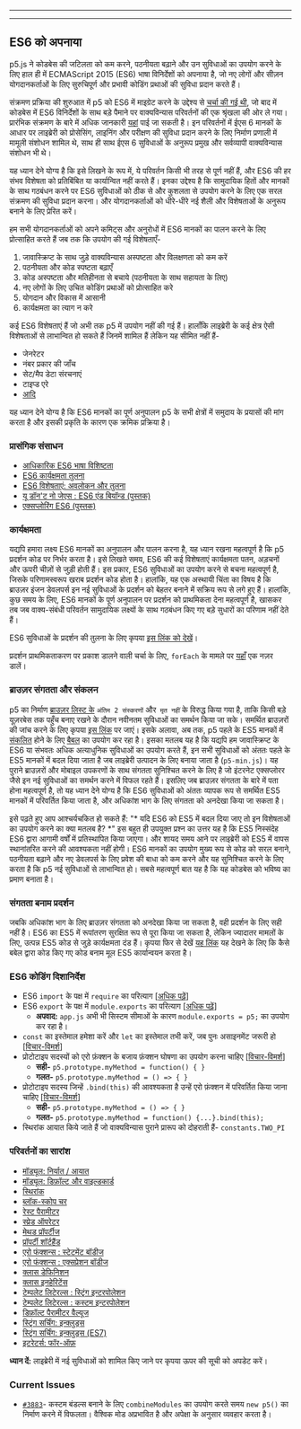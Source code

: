 
---

---
## ES6 को अपनाया
p5.js ने कोडबेस की जटिलता को कम करने, पठनीयता बढ़ाने और उन सुविधाओं का उपयोग करने के लिए हाल ही में ECMAScript 2015 (ES6) भाषा विनिर्देशों को अपनाया है, जो नए लोगों और सीज़न योगदानकर्ताओं के लिए सुरुचिपूर्ण और प्रभावी कोडिंग प्रथाओं की सुविधा प्रदान करते हैं।

संक्रमण प्रक्रिया की शुरुआत में p5 को ES6 में माइग्रेट करने के उद्देश्य से [चर्चा की गई थी](https://github.com/processing/p5.js/issues/3758), जो बाद में कोडबेस में ES6 विनिर्देशों के साथ बड़े पैमाने पर वाक्यविन्यास परिवर्तनों की एक श्रृंखला की ओर ले गया। प्रारंभिक संक्रमण के बारे में अधिक जानकारी [यहां](https://github.com/processing/p5.js/pull/3874) पाई जा सकती है। इन परिवर्तनों में ईएस 6 मानकों के आधार पर लाइब्रेरी को प्रोसेसिंग, लाइनिंग और परीक्षण की सुविधा प्रदान करने के लिए निर्माण प्रणाली में मामूली संशोधन शामिल थे, साथ ही साथ ईएस 6 सुविधाओं के अनुरूप प्रमुख और सर्वव्यापी वाक्यविन्यास संशोधन भी थे।

यह ध्यान देने योग्य है कि इसे लिखने के रूप में, ये परिवर्तन किसी भी तरह से पूर्ण नहीं हैं, और ES6 की हर संभव विशेषता को प्रतिबिंबित या कार्यान्वित नहीं करते हैं। इनका उद्देश्य है कि सामुदायिक हितों और मानकों के साथ गठबंधन करने पर ES6 सुविधाओं को ठीक से और कुशलता से उपयोग करने के लिए एक सरल संक्रमण की सुविधा प्रदान करना। और योगदानकर्ताओं को धीरे-धीरे नई शैली और विशेषताओं के अनुरूप बनाने के लिए प्रेरित करें।

हम सभी योगदानकर्ताओं को अपने कमिट्स और अनुरोधों में ES6 मानकों का पालन करने के लिए प्रोत्साहित करते हैं जब तक कि उपयोग की गई विशेषताएँ-
1. जावास्क्रिप्ट के साथ जुड़े वाक्यविन्यास अस्पष्टता और विलक्षणता को कम करें
2. पठनीयता और कोड स्पष्टता बढ़ाएँ
3. कोड अस्पष्टता और मतिहीनता से बचाये (पठनीयता के साथ सहायता के लिए)
4. नए लोगों के लिए उचित कोडिंग प्रथाओं को प्रोत्साहित करे
5. योगदान और विकास में आसानी
6. कार्यक्षमता का त्याग न करे

कई ES6 विशेषताएं हैं जो अभी तक p5 में उपयोग नहीं की गई हैं। हालाँकि लाइब्रेरी के कई क्षेत्र ऐसी विशेषताओं से लाभान्वित हो सकते हैं जिनमें शामिल हैं लेकिन यह सीमित नहीं हैं-
- जेनरेटर
- नंबर प्रकार की जाँच
- सेट/मैप डेटा संरचनाएं
- टाइप्ड एरे
- [आदि](http://es6-features.org/)

यह ध्यान देने योग्य है कि ES6 मानकों का पूर्ण अनुपालन p5 के सभी क्षेत्रों में समुदाय के प्रयासों की मांग करता है और इसकी प्रकृति के कारण एक क्रमिक प्रक्रिया है।

### प्रासंगिक संसाधन
- [आधिकारिक ES6 भाषा विशिष्टता](https://www.ecma-international.org/ecma-262/6.0/)
- [ES6 कार्यक्षमता तुलना](http://incaseofstairs.com/six-speed/)
- [ES6 विशेषताएं: अवलोकन और तुलना](http://es6-features.org/)
- [यू डॉन'ट नो जेएस : ES6 एंड बियॉन्ड  (पुस्तक)](https://github.com/getify/You-Dont-Know-JS/tree/main/es6%20%26%20beyond)
- [एक्सप्लोरिंग ES6 (पुस्तक)](https://exploringjs.com/es6/)

### कार्यक्षमता
यद्यपि हमारा लक्ष्य ES6 मानकों का अनुपालन और पालन करना है, यह ध्यान रखना महत्वपूर्ण है कि p5 प्रदर्शन कोड पर निर्भर करता है। इसे लिखते समय, ES6 की कई विशेषताएं कार्यक्षमता पतन, अड़चनों और ऊपरी चीज़ों से जुड़ी होती हैं। इस प्रकार, ES6 सुविधाओं का उपयोग करने से बचना महत्वपूर्ण है, जिसके परिणामस्वरूप खराब प्रदर्शन कोड होता है। हालांकि, यह एक अस्थायी चिंता का विषय है कि ब्राउज़र इंजन डेवलपर्स इन नई सुविधाओं के प्रदर्शन को बेहतर बनाने में सक्रिय रूप से लगे हुए हैं। हालांकि, कुछ समय के लिए, ES6 मानकों के पूर्ण अनुपालन पर प्रदर्शन को प्राथमिकता देना महत्वपूर्ण है, खासकर तब जब वाक्य-संबंधी परिवर्तन सामुदायिक लक्ष्यों के साथ गठबंधन किए गए बड़े सुधारों का परिणाम नहीं देते हैं। 

ES6 सुविधाओं के प्रदर्शन की तुलना के लिए कृपया [इस लिंक को देखें](http://incaseofstairs.com/six-speed/)।

प्रदर्शन प्राथमिकताकरण पर प्रकाश डालने वाली चर्चा के लिए, `forEach` के मामले पर [यहाँ](https://github.com/processing/p5.js/issues/3758#issuecomment-507922753) एक नज़र डालें।


### ब्राउज़र संगतता और संकलन

p5 का निर्माण [ब्राउज़र लिस्ट के](https://github.com/browserslist/browserslist) `अंतिम 2 संस्करणों` और` मृत नहीं` के विरुद्ध किया गया है, ताकि किसी बड़े यूज़रबेस तक पहुँच बनाए रखने के दौरान नवीनतम सुविधाओं का समर्थन किया जा सके। समर्थित ब्राउज़रों की जांच करने के लिए कृपया [इस लिंक](https://browserl.ist/?q=last+2+versions) पर जाएं। इसके अलावा, अब तक, p5 पहले के ES5 मानकों में [संकलित](https://en.wikipedia.org/wiki/Source-to-source_compiler) होने के लिए [बैबल](https://babeljs.io/) का उपयोग कर रहा है। इसका मतलब यह है कि यद्यपि हम जावास्क्रिप्ट के ES6 या संभवतः अधिक अत्याधुनिक सुविधाओं का उपयोग करते हैं, इन सभी सुविधाओं को अंततः पहले के ES5 मानकों में बदल दिया जाता है जब लाइब्रेरी उत्पादन के लिए बनाया जाता है (`p5-min.js`)। यह पुराने ब्राउज़रों और मोबाइल उपकरणों के साथ संगतता सुनिश्चित करने के लिए है जो इंटरनेट एक्सप्लोरर जैसे इन नई सुविधाओं का समर्थन करने में विफल रहते हैं। इसलिए जब ब्राउज़र संगतता के बारे में पता होना महत्वपूर्ण है, तो यह ध्यान देने योग्य है कि ES6 सुविधाओं को अंततः व्यापक रूप से समर्थित ES5 मानकों में परिवर्तित किया जाता है, और अधिकांश भाग के लिए संगतता को अनदेखा किया जा सकता है। 

इसे पढ़ते हुए आप आश्चर्यचकित हो सकते हैं: "* यदि ES6 को ES5 में बदल दिया जाए तो इन विशेषताओं का उपयोग करने का क्या मतलब है? *" इस बहुत ही उपयुक्त प्रश्न का उत्तर यह है कि ES5 निस्संदेह ES6 द्वारा आगामी वर्षों में प्रतिस्थापित किया जाएगा। और शायद समय आने पर लाइब्रेरी को ES5 में वापस स्थानांतरित करने की आवश्यकता नहीं होगी। ES6 मानकों का उपयोग मुख्य रूप से कोड को सरल बनाने, पठनीयता बढ़ाने और नए डेवलपर्स के लिए प्रवेश की बाधा को कम करने और यह सुनिश्चित करने के लिए करता है कि p5 नई सुविधाओं से लाभान्वित हो। सबसे महत्वपूर्ण बात यह है कि यह कोडबेस को भविष्य का प्रमाण बनाता है।

### संगतता बनाम प्रदर्शन

जबकि अधिकांश भाग के लिए ब्राउज़र संगतता को अनदेखा किया जा सकता है, वही प्रदर्शन के लिए सही नहीं है। ES6 का ES5 में रूपांतरण सुरक्षित रूप से पूरा किया जा सकता है, लेकिन ज्यादातर मामलों के लिए, उत्पन्न ES5 कोड से जुड़े कार्यक्षमता दंड हैं। कृपया फिर से देखें [यह लिंक](http://incaseofstairs.com/six-speed/) यह देखने के लिए कि कैसे बबेल द्वारा कोड किए गए कोड बनाम मूल ES5 कार्यान्वयन करता है।

### ES6 कोडिंग दिशानिर्देश
- ES6 `import` के पक्ष में `require` का परित्याग [[अधिक पढ़ें](https://exploringjs.com/es6/ch_modules.html#sec_importing-exporting-details)]
- ES6 `export` के पक्ष में `module.exports` का परित्याग [[अधिक पढ़ें](https://exploringjs.com/es6/ch_modules.html#sec_importing-exporting-details)]
  - **अपवाद:** `app.js` अभी भी सिस्टम सीमाओं के कारण `module.exports = p5;` का उपयोग कर रहा है।
- `const` का इस्तेमाल हमेशा करें और `let` का इस्तेमाल तभी करें, जब पुनः असाइनमेंट जरूरी हो [[विचार-विमर्श](https://github.com/processing/p5.js/issues/3877)]
- प्रोटोटाइप सदस्यों को एरो फ़ंक्शन के बजाय फ़ंक्शन घोषणा का उपयोग करना चाहिए [[विचार-विमर्श](https://github.com/processing/p5.js/issues/3875)]
  - **सही-** `p5.prototype.myMethod = function() { }`
  - **गलत-** `p5.prototype.myMethod = () => { }`
- प्रोटोटाइप सदस्य जिन्हें `.bind(this)` की आवश्यकता है उन्हें एरो फ़ंक्शन में परिवर्तित किया जाना चाहिए [[विचार-विमर्श](https://github.com/processing/p5.js/issues/3875)]
  - **सही-** `p5.prototype.myMethod = () => { }`
  - **गलत-** `p5.prototype.myMethod = function() {...}.bind(this);`
- स्थिरांक आयात किये जाते हैं जो वाक्यविन्यास पुराने प्रारूप को दोहराती हैं- `constants.TWO_PI`


### परिवर्तनों का सारांश
- [मॉड्यूल: निर्यात / आयात](http://es6-features.org/#ValueExportImport)
- [मॉड्यूल: डिफ़ॉल्ट और वाइल्डकार्ड](http://es6-features.org/#ValueExportImport)
- [स्थिरांक](http://es6-features.org/#Constants)
- [ब्लॉक-स्कोप चर](http://es6-features.org/#BlockScopedVariables)
- [रेस्ट पैरामीटर](http://es6-features.org/#RestParameter)
- [स्प्रेड ऑपरेटर ](http://es6-features.org/#SpreadOperator)
- [मेथड प्रॉपर्टीज](http://es6-features.org/#MethodProperties)
- [प्रॉपर्टी शॉर्टहैंड](http://es6-features.org/#PropertyShorthand)
- [एरो फंक्शन्स : स्टेटमेंट बॉडीज](http://es6-features.org/#StatementBodies)
- [एरो फंक्शन्स : एक्सप्रेशन बॉडीज](http://es6-features.org/#ExpressionBodies)
- [क्लास डेफिनिशन](http://es6-features.org/#ClassDefinition)
- [क्लास इनहेरिटेंस](http://es6-features.org/#ClassInheritance)
- [टेम्पलेट लिटेरल्स : स्ट्रिंग इन्टरपोलेशन](http://es6-features.org/#StringInterpolation)
- [टेम्पलेट लिटेरल्स : कस्टम इन्टरपोलेशन  ](http://es6-features.org/#CustomInterpolation)
- [डिफ़ॉल्ट पैरामीटर वैल्यूज](http://es6-features.org/#DefaultParameterValues)
- [स्ट्रिंग सर्चिंग: इन्क्लुड्स](http://es6-features.org/#StringSearching)
- [स्ट्रिंग सर्चिंग: इन्क्लुड्स (ES7)](https://developer.mozilla.org/en-US/docs/Web/JavaScript/Reference/Global_Objects/Array/includes)
- [इटरेटर्स: फॉर-ऑफ़](http://es6-features.org/#IteratorForOfOperator)

**ध्यान दें:** लाइब्रेरी में नई सुविधाओं को शामिल किए जाने पर कृपया ऊपर की सूची को अपडेट करें।

 ### Current Issues
- [`#3883`](https://github.com/processing/p5.js/issues/3883)- कस्टम बंडल्स बनाने के लिए `combineModules` का उपयोग करते समय `new p5()` का निर्माण करने में विफलता। वैश्विक मोड अप्रभावित है और अपेक्षा के अनुसार व्यवहार करता है।

  